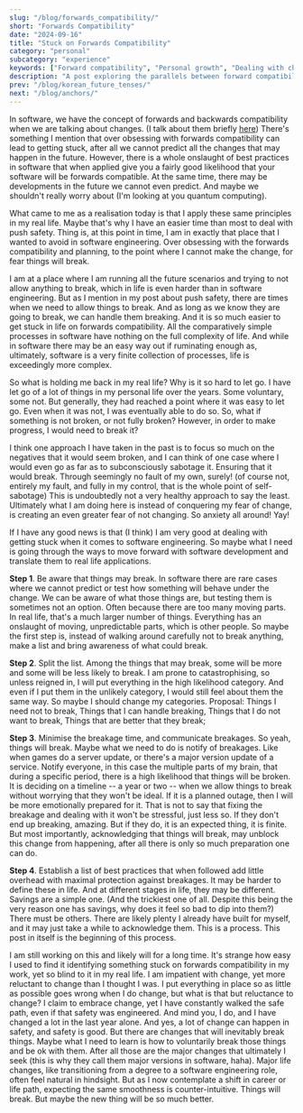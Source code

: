 ```yaml
---
slug: "/blog/forwards_compatibility/"
short: "Forwards Compatibility"
date: "2024-09-16"
title: "Stuck on Forwards Compatibility"
category: "personal"
subcategory: "experience"
keywords: ["Forward compatibility", "Personal growth", "Dealing with change", "Life lessons from software engineering", "Self-reflection", "Breaking bad habits", "Managing personal development", "Push safety in life", "Handling change in life", "Life coaching", "professional rubber duck", "life engineering", "personal coaching", "personal and professional coaching", "life coach"]
description: "A post exploring the parallels between forward compatibility in software engineering and personal growth. Discover how obsessing over planning for the future can hinder real-life progress and how to embrace change more effectively."
prev: "/blog/korean_future_tenses/"
next: "/blog/anchors/"
---
```



In software, we have the concept of forwards and backwards compatibility when we are talking about changes. (I talk about them briefly [here](/blog/push_safety/)) There's something I mention that over obsessing with forwards compatibility can lead to getting stuck, after all we cannot predict all the changes that may happen in the future. However, there is a whole onslaught of best practices in software that when applied give you a fairly good likelihood that your software will be forwards compatible. At the same time, there may be developments in the future we cannot even predict. And maybe we shouldn't really worry about (I'm looking at you quantum computing).

What came to me as a realisation today is that I apply these same principles in my real life. Maybe that's why I have an easier time than most to deal with push safety. Thing is, at this point in time, I am in exactly that place that I wanted to avoid in software engineering. Over obsessing with the forwards compatibility and planning, to the point where I cannot make the change, for fear things will break. 

I am at a place where I am running all the future scenarios and trying to not allow anything to break, which in life is even harder than in software engineering. But as I mention in my post about push safety, there are times when we need to allow things to break. And as long as we know they are going to break, we can handle them breaking. And it is so much easier to get stuck in life on forwards compatibility. All the comparatively simple processes in software have nothing on the full complexity of life. And while in software there may be an easy way out if ruminating enough as, ultimately, software is a very finite collection of processes, life is exceedingly more complex.

So what is holding me back in my real life? Why is it so hard to let go. I have let go of a lot of things in my personal life over the years. Some voluntary, some not. But generally, they had reached a point where it was easy to let go. Even when it was not, I was eventually able to do so. So, what if something is not broken, or not fully broken? However, in order to make progress, I would need to break it?

I think one approach I have taken in the past is to focus so much on the negatives that it would seem broken, and I can think of one case where I would even go as far as to subconsciously sabotage it. Ensuring that it would break. Through seemingly no fault of my own, surely! (of course not, entirely my fault, and fully in my control, that is the whole point of self-sabotage) This is undoubtedly not a very healthy approach to say the least. Ultimately what I am doing here is instead of conquering my fear of change, is creating an even greater fear of not changing. So anxiety all around! Yay!

If I have any good news is that (I think) I am very good at dealing with getting stuck when it comes to software engineering. So maybe what I need is going through the ways to move forward with software development and translate them to real life applications. 

**Step 1**. Be aware that things may break. In software there are rare cases where we cannot predict or test how something will behave under the change. We can be aware of what those things are, but testing them is sometimes not an option. Often because there are too many moving parts. In real life, that's a much larger number of things. Everything has an onslaught of moving, unpredictable parts, which is other people. So maybe the first step is, instead of walking around carefully not to break anything, make a list and bring awareness of what could break.

**Step 2**. Split the list. Among the things that may break, some will be more and some will be less likely to break. I am prone to catastrophising, so unless reigned in, I will put everything in the high likelihood category. And even if I put them in the unlikely category, I would still feel about them the same way. So maybe I should change my categories. Proposal: Things I need not to break, Things that I can handle breaking, Things that I do not want to break, Things that are better that they break;

**Step 3**. Minimise the breakage time, and communicate breakages. So yeah, things will break. Maybe what we need to do is notify of breakages. Like when games do a server update, or there's a major version update of a service. Notify everyone, in this case the multiple parts of my brain, that during a specific period, there is a high likelihood that things will be broken. It is deciding on a timeline -- a year or two -- when we allow things to break without worrying that they won't be ideal. If it is a planned outage, then I will be more emotionally prepared for it. That is not to say that fixing the breakage and dealing with it won't be stressful, just less so. If they don't end up breaking, amazing. But if they do, it is an expected thing, it is finite. But most importantly, acknowledging that things will break, may unblock this change from happening, after all there is only so much preparation one can do.

**Step 4**. Establish a list of best practices that when followed add little overhead with maximal protection against breakages. It may be harder to define these in life. And at different stages in life, they may be different. Savings are a simple one. (And the trickiest one of all. Despite this being the very reason one has savings, why does it feel so bad to dip into them?) There must be others. There are likely plenty I already have built for myself, and it may just take a while to acknowledge them. This is a process. This post in itself is the beginning of this process.

I am still working on this and likely will for a long time. It's strange how easy I used to find it identifying something stuck on forwards compatibility in my work, yet so blind to it in my real life. I am impatient with change, yet more reluctant to change than I thought I was. I put everything in place so as little as possible goes wrong when I do change, but what is that but reluctance to change? I claim to embrace change, yet I have constantly walked the safe path, even if that safety was engineered. And mind you, I do, and I have changed a lot in the last year alone. And yes, a lot of change can happen in safety, and safety is good. But there are changes that will inevitably break things. Maybe what I need to learn is how to voluntarily break those things and be ok with them. After all those are the major changes that ultimately I seek (this is why they call them major versions in software, haha). Major life changes, like transitioning from a degree to a software engineering role, often feel natural in hindsight. But as I now contemplate a shift in career or life path, expecting the same smoothness is counter-intuitive. Things will break. But maybe the new thing will be so much better.

<AuthorCard/>